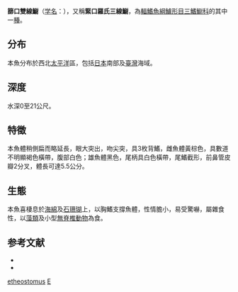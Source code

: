 {{Speciesbox
| genus = Enneapterygius
| species = etheostomus
| status = NE
| status_system = IUCN3.1
| image = Enneapterygius etheostomus.jpg
| authority = Jordan & Snyder, 1902
| synonyms = *''Enneapterygius etheostoma''<br /><small>Jordan & Snyder, 1902</small>
*''Rosenblatella etheostoma''<br /><small>Jordan & Snyder, 1902</small>
*''Rosenblatella etheostomus''<br /><small>Jordan & Snyder, 1902</small>
*''Tripterygium etheostoma''<br /><small>Jordan & Snyder, 1902</small>
}}

'''篩口雙線䲁'''（[[学名|学名]]：{{lang|la|'''''Enneapterygius etheostoma'''''}}），又稱'''緊口羅氏三線䲁'''，為[[輻鰭魚綱|輻鰭魚綱]][[鱸形目|鱸形目]][[三鰭䲁科|三鰭䲁科]]的其中一[[種|種]]。

==分布==
本魚分布於西北[[太平洋|太平洋]]區，包括[[日本|日本]]南部及[[臺灣|臺灣]]海域。

==深度==
水深0至21公尺。

==特徵==
本魚體稍側扁而略延長，眼大突出，吻尖突，具3枚背鰭，雌魚體黃棕色，具數道不明顯褐色橫帶，腹部白色；雄魚體黑色，尾柄具白色橫帶，尾鰭截形，前鼻管皮瓣2分叉，體長可達5.5公分。

==生態==
本魚喜棲息於[[海綿|海綿]]及[[石珊瑚|石珊瑚]]上，以胸鰭支撐魚體，性情膽小，易受驚嚇，屬雜食性，以[[藻類|藻類]]及小型[[無脊椎動物|無脊椎動物]]為食。

==参考文献==
* {{TaiBNET| zh=篩口雙線鳚 | id=382667 | binomial=Enneapterygius etheostoma | authority=Jordan & Snyder, 1902 | var= | accessdate=2013-01-24}}
*{{FishBase_species|genus=Enneapterygius|species=etheostomus|year=2011|month=12}}

{{Taxonbar}}

[[Category:雙線䲁屬|etheostomus]]
[[Category:1902年描述的魚類|E]]


{{鱸形目小作品}}